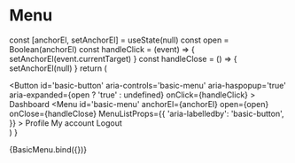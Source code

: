 
<Meta title='Lib/Components/Menu' component={Menu} argTypes={{}} args={{}} />

# Menu

  const [anchorEl, setAnchorEl] = useState(null)
  const open = Boolean(anchorEl)
  const handleClick = (event) => {
    setAnchorEl(event.currentTarget)
  }
  const handleClose = () => {
    setAnchorEl(null)
  }
  return (
    <div>
      <Button
        id='basic-button'
        aria-controls='basic-menu'
        aria-haspopup='true'
        aria-expanded={open ? 'true' : undefined}
        onClick={handleClick}
      >
        Dashboard
      </Button>
      <Menu
        id='basic-menu'
        anchorEl={anchorEl}
        open={open}
        onClose={handleClose}
        MenuListProps={{
          'aria-labelledby': 'basic-button',
        }}
      >
        <MenuItem onClick={handleClose}>Profile</MenuItem>
        <MenuItem onClick={handleClose}>My account</MenuItem>
        <MenuItem onClick={handleClose}>Logout</MenuItem>
      </Menu>
    </div>
  )
}

<Story name='default' argTypes={{}} args={{}}>
  {BasicMenu.bind({})}
</Story>
